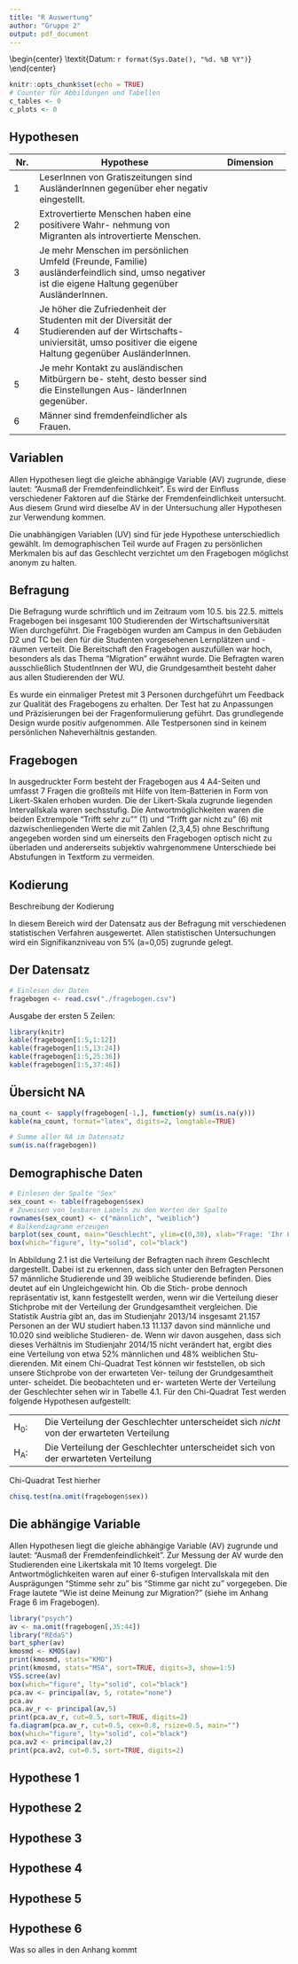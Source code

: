 ```yaml
---
title: "R Auswertung"
author: "Gruppe 2"
output: pdf_document
---
```


\begin{center}
\textit{Datum: `r format(Sys.Date(), "%d. %B %Y")`}
\bigskip
\end{center}


```r
knitr::opts_chunk$set(echo = TRUE)
# Counter für Abbildungen und Tabellen
c_tables <- 0
c_plots <- 0
```

\maketitle

\renewcommand*\contentsname{Inhaltsverzeichnis}
\tableofcontents

\begin{abstract}
worum es geht... 
\end{abstract}
 
\section{Forschungsdesign und Methode}

## Hypothesen

+-------+----------------------------------------------------+--------------------+
| Nr.   | Hypothese                                          | Dimension          |
+=======+====================================================+====================+
| 1     | LeserInnen von Gratiszeitungen sind AusländerInnen |                    |
|       | gegenüber eher negativ eingestellt.                |                    |
+-------+----------------------------------------------------+--------------------+
| 2     | Extrovertierte Menschen haben eine positivere Wahr-|                    |
|       | nehmung von Migranten als introvertierte Menschen. |                    |
+-------+----------------------------------------------------+--------------------+
| 3     | Je mehr Menschen im persönlichen Umfeld (Freunde,  |                    |
|       | Familie) ausländerfeindlich sind, umso negativer   |                    |
|       | ist die eigene Haltung gegenüber AusländerInnen.   |                    |
+-------+----------------------------------------------------+--------------------+
| 4     | Je höher die Zufriedenheit der Studenten mit der   |                    |
|       | Diversität der Studierenden auf der Wirtschafts-   |                    |
|       | univiersität, umso positiver die eigene Haltung    |                    |
|       | gegenüber AusländerInnen.                          |                    |
+-------+----------------------------------------------------+--------------------+
| 5     | Je mehr Kontakt zu ausländischen Mitbürgern be-    |                    |
|       | steht, desto besser sind die Einstellungen Aus-    |                    |
|       | länderInnen gegenüber.                             |                    |
+-------+----------------------------------------------------+--------------------+
| 6     | Männer sind fremdenfeindlicher als Frauen.         |                    |
+-------+----------------------------------------------------+--------------------+

\begin{center}
\textit{Tabelle `r I(c_tables <- c_tables + 1)`: Übersicht der Hypothesen}
\bigskip
\end{center}


## Variablen

Allen Hypothesen liegt die gleiche abhängige Variable (AV) zugrunde, diese lautet: "Ausmaß der Fremdenfeindlichkeit". Es wird der Einfluss verschiedener Faktoren auf die Stärke der Fremdenfeindlichkeit untersucht. Aus diesem Grund wird dieselbe AV in der Untersuchung aller Hypothesen zur Verwendung kommen. 

Die unabhängigen Variablen (UV) sind für jede Hypothese unterschiedlich gewählt. Im demographischen Teil wurde auf Fragen zu persönlichen Merkmalen bis auf das Geschlecht verzichtet um den Fragebogen möglichst anonym zu halten.

## Befragung

Die Befragung wurde schriftlich und im Zeitraum vom 10.5. bis 22.5. mittels Fragebogen bei insgesamt 100 Studierenden der Wirtschaftsuniversität Wien durchgeführt. Die Fragebögen wurden am Campus in den Gebäuden D2 und TC bei den für die Studenten vorgesehenen Lernplätzen und -räumen verteilt. Die Bereitschaft den Fragebogen auszufüllen war hoch, besonders als das Thema "Migration" erwähnt wurde. Die Befragten waren ausschließlich StudentInnen der WU, die Grundgesamtheit besteht daher aus allen Studierenden der WU. 

Es wurde ein einmaliger Pretest mit 3 Personen durchgeführt um Feedback zur Qualität des Fragebogens zu erhalten. Der Test hat zu Anpassungen und Präzisierungen bei der Fragenformulierung geführt. Das grundlegende Design wurde positiv aufgenommen. Alle Testpersonen sind in keinem persönlichen Naheverhältnis gestanden.

## Fragebogen

In ausgedruckter Form besteht der Fragebogen aus 4 A4-Seiten und umfasst 7 Fragen die großteils mit Hilfe von Item-Batterien in Form von Likert-Skalen erhoben wurden. Die der Likert-Skala zugrunde liegenden Intervallskala waren sechsstufig. Die Antwortmöglichkeiten waren die beiden Extrempole "Trifft sehr zu"" (1) und "Trifft gar nicht zu" (6) mit  dazwischenliegenden Werte die mit Zahlen (2,3,4,5) ohne Beschriftung angegeben worden sind um einerseits den Fragebogen optisch nicht zu überladen und andererseits subjektiv wahrgenommene Unterschiede bei Abstufungen in Textform zu vermeiden. 

## Kodierung

Beschreibung der Kodierung


\section{Empirie}

In diesem Bereich wird der Datensatz aus der Befragung mit verschiedenen statistischen Verfahren ausgewertet. Allen statistischen Untersuchungen wird ein Signifikanzniveau von 5% (a=0,05) zugrunde gelegt. 

## Der Datensatz

```r
# Einlesen der Daten
fragebogen <- read.csv("./fragebogen.csv")
```


Ausgabe der ersten 5 Zeilen: 

``` r
library(knitr)
kable(fragebogen[1:5,1:12])
kable(fragebogen[1:5,13:24])
kable(fragebogen[1:5,25:36])
kable(fragebogen[1:5,37:46])
```

\begin{center}
\textit{Tabelle `r I(c_tables <- c_tables + 1)`: Ein Auszug der Daten}
\bigskip
\end{center}

## Übersicht NA

```r
na_count <- sapply(fragebogen[-1,], function(y) sum(is.na(y)))
kable(na_count, format="latex", digits=2, longtable=TRUE)
```

\begin{center}
\textit{Tabelle `r I(c_tables <- c_tables + 1)`: Übersicht der NA im Datensatz}
\bigskip
\end{center}


```r
# Summe aller NA im Datensatz
sum(is.na(fragebogen))
```


## Demographische Daten


```r
# Einlesen der Spalte "Sex"
sex_count <- table(fragebogen$sex)
# Zuweisen von lesbaren Labels zu den Werten der Spalte
rownames(sex_count) <- c("männlich", "weiblich")
# Balkendiagramm erzeugen
barplot(sex_count, main="Geschlecht", ylim=c(0,30), xlab="Frage: 'Ihr Geschlecht?'", ylab="Anzahl", col = c("lightblue", "mistyrose"))
box(which="figure", lty="solid", col="black")
```

\begin{center}
\textit{Abbildung `r I(c_plots <- c_plots + 1)`: Frage nach Geschlecht}
\bigskip
\end{center}


In Abbildung 2.1 ist die Verteilung der Befragten nach ihrem Geschlecht dargestellt. Dabei ist zu erkennen, dass sich unter den Befragten Personen 57 männliche Studierende und 39 weibliche Studierende befinden. Dies deutet auf ein Ungleichgewicht hin. Ob die Stich- probe dennoch repräsentativ ist, kann festgestellt werden, wenn wir die Verteilung dieser Stichprobe mit der Verteilung der Grundgesamtheit vergleichen. Die Statistik Austria gibt an, das im Studienjahr 2013/14 insgesamt 21.157 Personen an der WU studiert haben.13 11.137 davon sind männliche und 10.020 sind weibliche Studieren- de. Wenn wir davon ausgehen, dass sich dieses Verhältnis im Studienjahr 2014/15 nicht verändert hat, ergibt dies eine Verteilung von etwa 52% männlichen und 48% weiblichen Stu- dierenden. Mit einem Chi-Quadrat Test können wir feststellen, ob sich unsere Stichprobe von der erwarteten Ver- teilung der Grundgesamtheit unter- scheidet. Die beobachteten und er- warteten Werte der Verteilung der Geschlechter sehen wir in Tabelle 4.1. Für den Chi-Quadrat Test werden folgende Hypothesen aufgestellt:

+-----------+-------------------------------------------------------------------------------------------+
| H~0~:     | Die Verteilung der Geschlechter unterscheidet sich *nicht* von der erwarteten Verteilung  |
+-----------+-------------------------------------------------------------------------------------------+
| H~A~:     | Die Verteilung der Geschlechter unterscheidet sich von der erwarteten Verteilung          |
+-----------+-------------------------------------------------------------------------------------------+


Chi-Quadrat Test hierher

```r
chisq.test(na.omit(fragebogen$sex))
```


## Die abhängige Variable

Allen Hypothesen liegt die gleiche abhängige Variable (AV) zugrunde und lautet: "Ausmaß der Fremdenfeindlichkeit". Zur Messung der AV wurde den Studierenden eine Likertskala mit 10 Items vorgelegt. Die Antwortmöglichkeiten waren auf einer 6-stufigen Intervallskala mit den Ausprägungen "Stimme sehr zu" bis "Stimme gar nicht zu" vorgegeben. Die Frage lautete "Wie ist deine Meinung zur Migration?" (siehe im Anhang Frage 6 im Fragebogen). 

```r
library("psych")
av <- na.omit(fragebogen[,35:44])
library("REdaS")
bart_spher(av)
kmosmd <- KMOS(av)
print(kmosmd, stats="KMO")
print(kmosmd, stats="MSA", sort=TRUE, digits=3, show=1:5)
VSS.scree(av)
box(which="figure", lty="solid", col="black")
pca.av <- principal(av, 5, rotate="none")
pca.av
pca.av_r <- principal(av,5)
print(pca.av_r, cut=0.5, sort=TRUE, digits=2)
fa.diagram(pca.av_r, cut=0.5, cex=0.8, rsize=0.5, main="")
box(which="figure", lty="solid", col="black")
pca.av2 <- principal(av,2)
print(pca.av2, cut=0.5, sort=TRUE, digits=2)
```



## Hypothese 1

## Hypothese 2

## Hypothese 3

## Hypothese 4

## Hypothese 5

## Hypothese 6



\section{Anhang}

\appendix
Was so alles in den Anhang kommt

